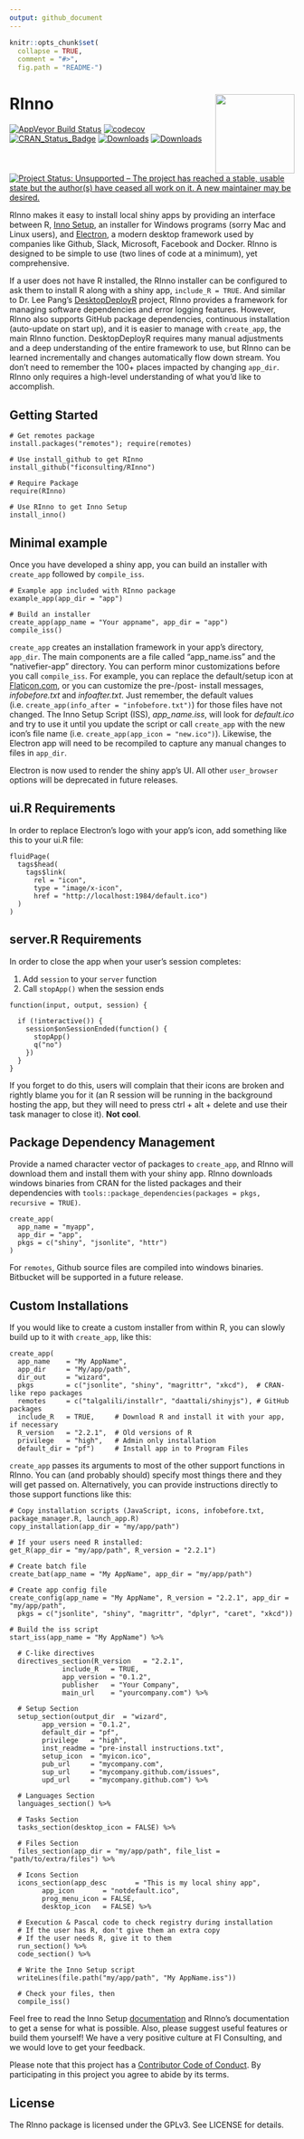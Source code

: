 ```yaml
---
output: github_document
---
```

```r
knitr::opts_chunk$set(
  collapse = TRUE,
  comment = "#>",
  fig.path = "README-")
```

# RInno <img src="man/figures/RInno.png" align="right" height=140/>

[![AppVeyor Build Status](https://ci.appveyor.com/api/projects/status/github/ficonsulting/RInno?branch=master&svg=true)](https://ci.appveyor.com/project/ficonsulting/RInno)
[![codecov](https://codecov.io/github/ficonsulting/RInno/branch/master/graphs/badge.svg)](https://codecov.io/github/ficonsulting/RInno)
[![CRAN_Status_Badge](https://www.r-pkg.org/badges/version/RInno)](https://cran.r-project.org/package=RInno)
[![Downloads](https://cranlogs.r-pkg.org/badges/RInno)](https://cran.rstudio.com/package=RInno)
[![Downloads](https://cranlogs.r-pkg.org/badges/grand-total/RInno)](https://cran.rstudio.com/package=RInno)
[![Project Status: Unsupported – The project has reached a stable, usable state but the author(s) have ceased all work on it. A new maintainer may be desired.](https://www.repostatus.org/badges/latest/unsupported.svg)](https://www.repostatus.org/#unsupported)

RInno makes it easy to install local shiny apps by providing an interface between R, [Inno Setup](http://www.jrsoftware.org/isinfo.php), an installer for Windows programs (sorry Mac and Linux users), and [Electron](https://electronjs.org/), a modern desktop framework used by companies like Github, Slack, Microsoft, Facebook and Docker. RInno is designed to be simple to use (two lines of code at a minimum), yet comprehensive.

If a user does not have R installed, the RInno installer can be configured to ask them to install R along with a shiny app, `include_R = TRUE`. And similar to Dr. Lee Pang's [DesktopDeployR](https://github.com/wleepang/DesktopDeployR) project, RInno provides a framework for managing software dependencies and error logging features. However, RInno also supports GitHub package dependencies, continuous installation (auto-update on start up), and it is easier to manage with `create_app`, the main RInno function. DesktopDeployR requires many manual adjustments and a deep understanding of the entire framework to use, but RInno can be learned incrementally and changes automatically flow down stream. You don't need to remember the 100+ places impacted by changing `app_dir`. RInno only requires a high-level understanding of what you'd like to accomplish.

## Getting Started

```
# Get remotes package
install.packages("remotes"); require(remotes)

# Use install_github to get RInno
install_github("ficonsulting/RInno")

# Require Package
require(RInno)

# Use RInno to get Inno Setup
install_inno()
```

## Minimal example

Once you have developed a shiny app, you can build an installer with `create_app` followed by `compile_iss`.

```
# Example app included with RInno package
example_app(app_dir = "app")

# Build an installer
create_app(app_name = "Your appname", app_dir = "app")
compile_iss()
```

`create_app` creates an installation framework in your app's directory, `app_dir`. The main components are a file called "app_name.iss" and the "nativefier-app" directory.  You can perform minor customizations before you call `compile_iss`.  For example, you can replace the default/setup icon at [Flaticon.com](http://www.flaticon.com/), or you can customize the pre-/post- install messages, *infobefore.txt* and *infoafter.txt*. Just remember, the default values (i.e. `create_app(info_after = "infobefore.txt")`) for those files have not changed. The Inno Setup Script (ISS), *app_name.iss*, will look for *default.ico* and try to use it until you update the script or call `create_app` with the new icon's file name (i.e. `create_app(app_icon = "new.ico")`). Likewise, the Electron app will need to be recompiled to capture any manual changes to files in `app_dir`.

Electron is now used to render the shiny app's UI. All other `user_browser` options will be deprecated in future releases.

## ui.R Requirements

In order to replace Electron's logo with your app's icon, add something like this to your ui.R file:

```
fluidPage(
  tags$head(
    tags$link(
      rel = "icon", 
      type = "image/x-icon", 
      href = "http://localhost:1984/default.ico")
  )
)
```

## server.R Requirements

In order to close the app when your user's session completes:

1. Add `session` to your `server` function
2. Call `stopApp()` when the session ends 

```
function(input, output, session) {

  if (!interactive()) {
    session$onSessionEnded(function() {
      stopApp()
      q("no")
    })
  }
}
```

If you forget to do this, users will complain that their icons are broken and rightly blame you for it (an R session will be running in the background hosting the app, but they will need to press ctrl + alt + delete and use their task manager to close it). **Not cool**.

## Package Dependency Management

Provide a named character vector of packages to `create_app`, and RInno will download them and install them with your shiny app. RInno downloads windows binaries from CRAN for the listed packages and their dependencies with `tools::package_dependencies(packages = pkgs, recursive = TRUE)`.

```
create_app(
  app_name = "myapp", 
  app_dir = "app",
  pkgs = c("shiny", "jsonlite", "httr")
)
```
For `remotes`, Github source files are compiled into windows binaries. Bitbucket will be supported in a future release.

## Custom Installations

If you would like to create a custom installer from within R, you can slowly build up to it with `create_app`, like this:

```
create_app(
  app_name    = "My AppName", 
  app_dir     = "My/app/path",
  dir_out     = "wizard",
  pkgs        = c("jsonlite", "shiny", "magrittr", "xkcd"),  # CRAN-like repo packages
  remotes     = c("talgalili/installr", "daattali/shinyjs"), # GitHub packages
  include_R   = TRUE,     # Download R and install it with your app, if necessary
  R_version   = "2.2.1",  # Old versions of R
  privilege   = "high",   # Admin only installation
  default_dir = "pf")     # Install app in to Program Files
```

`create_app` passes its arguments to most of the other support functions in RInno. You can (and probably should) specify most things there and they will get passed on. Alternatively, you can provide instructions directly to those support functions like this:

```
# Copy installation scripts (JavaScript, icons, infobefore.txt, package_manager.R, launch_app.R)
copy_installation(app_dir = "my/app/path")

# If your users need R installed:
get_R(app_dir = "my/app/path", R_version = "2.2.1")

# Create batch file
create_bat(app_name = "My AppName", app_dir = "my/app/path")

# Create app config file
create_config(app_name = "My AppName", R_version = "2.2.1", app_dir = "my/app/path",
  pkgs = c("jsonlite", "shiny", "magrittr", "dplyr", "caret", "xkcd"))

# Build the iss script
start_iss(app_name = "My AppName") %>%

  # C-like directives
  directives_section(R_version   = "2.2.1", 
             include_R   = TRUE,
             app_version = "0.1.2",
             publisher   = "Your Company", 
             main_url    = "yourcompany.com") %>%

  # Setup Section
  setup_section(output_dir  = "wizard", 
        app_version = "0.1.2",
        default_dir = "pf", 
        privilege   = "high",
        inst_readme = "pre-install instructions.txt", 
        setup_icon  = "myicon.ico",
        pub_url     = "mycompany.com", 
        sup_url     = "mycompany.github.com/issues",
        upd_url     = "mycompany.github.com") %>%

  # Languages Section
  languages_section() %>%

  # Tasks Section
  tasks_section(desktop_icon = FALSE) %>%

  # Files Section
  files_section(app_dir = "my/app/path", file_list = "path/to/extra/files") %>%

  # Icons Section
  icons_section(app_desc       = "This is my local shiny app",
        app_icon       = "notdefault.ico",
        prog_menu_icon = FALSE,
        desktop_icon   = FALSE) %>%

  # Execution & Pascal code to check registry during installation
  # If the user has R, don't give them an extra copy
  # If the user needs R, give it to them
  run_section() %>%
  code_section() %>%

  # Write the Inno Setup script
  writeLines(file.path("my/app/path", "My AppName.iss"))

  # Check your files, then
  compile_iss()

```

Feel free to read the Inno Setup [documentation](http://www.jrsoftware.org/ishelp/) and RInno's documentation to get a sense for what is possible. Also, please suggest useful features or build them yourself! We have a very positive culture at FI Consulting, and we would love to get your feedback.

Please note that this project has a [Contributor Code of Conduct](https://github.com/ficonsulting/RInno/blob/master/CONDUCT.md). By participating in this project you agree to abide by its terms.

## License

The RInno package is licensed under the GPLv3. See LICENSE for details.
